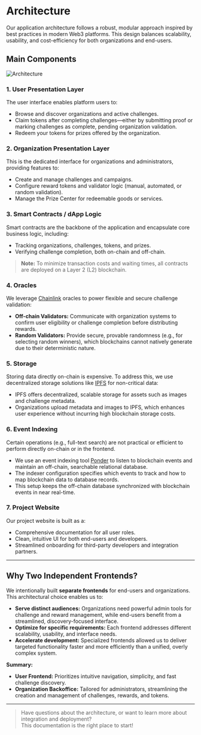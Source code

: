# Architecture

Our application architecture follows a robust, modular approach inspired by best practices in modern Web3 platforms. This design balances scalability, usability, and cost-efficiency for both organizations and end-users.

## Main Components

![Architecture](/images/architecture.webp)

### 1. User Presentation Layer

The user interface enables platform users to:

- Browse and discover organizations and active challenges.
- Claim tokens after completing challenges—either by submitting proof or marking challenges as complete, pending organization validation.
- Redeem your tokens for prizes offered by the organization.

### 2. Organization Presentation Layer

This is the dedicated interface for organizations and administrators, providing features to:

- Create and manage challenges and campaigns.
- Configure reward tokens and validator logic (manual, automated, or random validation).
- Manage the Prize Center for redeemable goods or services.

### 3. Smart Contracts / dApp Logic

Smart contracts are the backbone of the application and encapsulate core business logic, including:

- Tracking organizations, challenges, tokens, and prizes.
- Verifying challenge completion, both on-chain and off-chain.

> **Note:** To minimize transaction costs and waiting times, all contracts are deployed on a Layer 2 (L2) blockchain.

### 4. Oracles

We leverage [Chainlink](https://chain.link/) oracles to power flexible and secure challenge validation:

- **Off-chain Validators:** Communicate with organization systems to confirm user eligibility or challenge completion before distributing rewards.
- **Random Validators:** Provide secure, provable randomness (e.g., for selecting random winners), which blockchains cannot natively generate due to their deterministic nature.

### 5. Storage

Storing data directly on-chain is expensive. To address this, we use decentralized storage solutions like [IPFS](https://ipfs.tech/) for non-critical data:

- IPFS offers decentralized, scalable storage for assets such as images and challenge metadata.
- Organizations upload metadata and images to IPFS, which enhances user experience without incurring high blockchain storage costs.

### 6. Event Indexing

Certain operations (e.g., full-text search) are not practical or efficient to perform directly on-chain or in the frontend.

- We use an event indexing tool [Ponder](https://ponder.sh/) to listen to blockchain events and maintain an off-chain, searchable relational database.
- The indexer configuration specifies which events to track and how to map blockchain data to database records.
- This setup keeps the off-chain database synchronized with blockchain events in near real-time.

### 7. Project Website

Our project website is built as a:

- Comprehensive documentation for all user roles.
- Clean, intuitive UI for both end-users and developers.
- Streamlined onboarding for third-party developers and integration partners.

---

## Why Two Independent Frontends?

We intentionally built **separate frontends** for end-users and organizations. This architectural choice enables us to:

- **Serve distinct audiences:** Organizations need powerful admin tools for challenge and reward management, while end-users benefit from a streamlined, discovery-focused interface.
- **Optimize for specific requirements:** Each frontend addresses different scalability, usability, and interface needs.
- **Accelerate development:** Specialized frontends allowed us to deliver targeted functionality faster and more efficiently than a unified, overly complex system.

**Summary:**  
- **User Frontend:** Prioritizes intuitive navigation, simplicity, and fast challenge discovery.
- **Organization Backoffice:** Tailored for administrators, streamlining the creation and management of challenges, rewards, and tokens.

---

> Have questions about the architecture, or want to learn more about integration and deployment?  
> This documentation is the right place to start!
